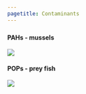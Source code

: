 ```yaml
---
pagetitle: Contaminants
---
```





### {.tabset}

#### PAHs - mussels

![](figures/Figure S.H.11.2.PAHs_Mussel_Watch.jpg)

#### POPs - prey fish

![](figures/Figure S.H.11.1.Contaminants_in_prey_fish.jpg)
